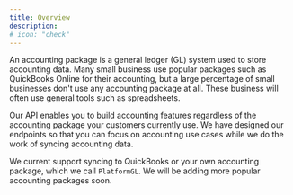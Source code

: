 ```yaml
---
title: Overview
description: 
# icon: "check"
---
```

An accounting package is a general ledger (GL) system used to store accounting data. Many small business use popular 
packages such as QuickBooks Online for their accounting, but a large percentage of small businesses don't use any accounting 
package at all. These business will often use general tools such as spreadsheets. 

Our API enables you to build accounting features regardless of the accounting package your customers currently use. We have 
designed our endpoints so that you can focus on accounting use cases while we do the work of syncing accounting data.  

We current support syncing to QuickBooks or your own accounting package, which we call `PlatformGL`. We will be adding more 
popular accounting packages soon. 